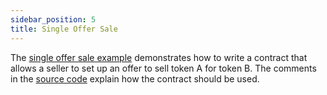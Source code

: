 ```yaml
---
sidebar_position: 5
title: Single Offer Sale
---
```


The [single offer sale example] demonstrates how to write a contract that allows
a seller to set up an offer to sell token A for token B. The comments in the
[source code] explain how the contract should be used.

[single offer sale example]: https://github.com/stellar/soroban-examples/tree/main/single_offer
[source code]: https://github.com/stellar/soroban-examples/blob/main/single_offer/src/lib.rs#L131
